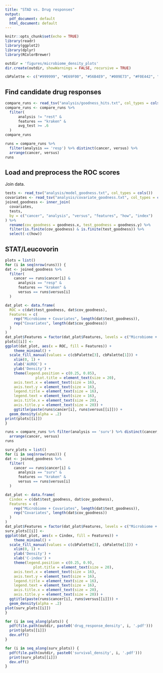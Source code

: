 ```yaml
---
title: "STAD vs. Drug responses"
output:
  pdf_document: default
  html_document: default
---
```


```r
knitr::opts_chunk$set(echo = TRUE)
library(readr)
library(ggplot2)
library(dplyr)
library(RColorBrewer)
```

```r
outdir = 'figures/microbiome_density_plots'
dir.create(outdir, showWarnings = FALSE, recursive = TRUE)
```

```r
cbPalette <- c("#999999", "#E69F00", "#56B4E9", "#009E73", "#F0E442", "#0072B2", "#D55E00", "#CC79A7")
```

## Find candidate drug responses
```r
compare_runs <- read_tsv("analysis/goodness_hits.txt", col_types = cols())
compare_runs <- compare_runs %>%
  filter(
      analysis != "rest" &
      features == "kraken" &
      avg_test >= .6
  )
compare_runs
```
```r
runs = compare_runs %>% 
  filter(analysis == 'resp') %>% distinct(cancer, versus) %>%
  arrange(cancer, versus)
runs
```


## Load and preprocess the ROC scores
Join data.
```r
tests <- read_tsv("analysis/model_goodness.txt", col_types = cols())
covariates <- read_tsv("analysis/covariate_goodness.txt", col_types = cols())
joined_goodness <- inner_join(
  covariates,
  tests,
  by = c("cancer", "analysis", "versus", "features", "how", "index")
) %>%
  rename(cov_goodness = goodness.x, test_goodness = goodness.y) %>%
  filter(is.finite(cov_goodness) & is.finite(test_goodness)) %>%
  select(-c(how))
```

## STAT/Leucovorin
```r
plots = list()
for (i in seq(nrow(runs))) {
dat <- joined_goodness %>%
  filter(
    cancer == runs$cancer[i] &
      analysis == "resp" &
      features == "kraken" &
      versus == runs$versus[i]
  )

dat_plot <- data.frame(
  ROC = c(dat$test_goodness, dat$cov_goodness),
  Features = c(
    rep("Microbiome + Covariates", length(dat$test_goodness)),
    rep("Covariates", length(dat$cov_goodness))
  )
)
dat_plot$Features = factor(dat_plot$Features, levels = c("Microbiome + Covariates", "Covariates"))
plots[[i]] <- 
ggplot(dat_plot, aes(x = ROC, fill = Features)) + 
    theme_minimal() +
  scale_fill_manual(values = c(cbPalette[3], cbPalette[1])) +
    xlim(0, 1) +
    xlab('AUROC') +
    ylab('Density') +
    theme(legend.position = c(0.25, 0.85),
              plot.title = element_text(size = 20),
    axis.text.x = element_text(size = 16),
    axis.text.y = element_text(size = 16),
    legend.title = element_text(size = 16),
    legend.text = element_text(size = 16),
    axis.title.x = element_text(size = 20),
    axis.title.y = element_text(size = 20)) +
    ggtitle(paste(runs$cancer[i], runs$versus[[i]])) +
  geom_density(alpha = .2)
print(plots[[i]])
}
```


```r
runs = compare_runs %>% filter(analysis == 'surv') %>% distinct(cancer, versus) %>% 
  arrange(cancer, versus)
runs
```
```r
surv_plots = list()
for (i in seq(nrow(runs))) {
dat <- joined_goodness %>%
  filter(
    cancer == runs$cancer[i] &
      analysis == "surv" &
      features == "kraken" &
      versus == runs$versus[i]
  )

dat_plot <- data.frame(
  Cindex = c(dat$test_goodness, dat$cov_goodness),
  Features = c(
    rep("Microbiome + Covariates", length(dat$test_goodness)),
    rep("Covariates", length(dat$cov_goodness))
  )
)
dat_plot$Features = factor(dat_plot$Features, levels = c("Microbiome + Covariates", "Covariates"))
surv_plots[[i]] <-
ggplot(dat_plot, aes(x = Cindex, fill = Features)) + 
    theme_minimal() +
  scale_fill_manual(values = c(cbPalette[3], cbPalette[1])) +
    xlim(0, 1) +
    ylab('Density') +
    xlab('C-index') +
    theme(legend.position = c(0.25, 0.9),
             plot.title = element_text(size = 20),
    axis.text.x = element_text(size = 16),
    axis.text.y = element_text(size = 16),
    legend.title = element_text(size = 16),
    legend.text = element_text(size = 16),
    axis.title.x = element_text(size = 20),
    axis.title.y = element_text(size = 20)) +
  ggtitle(paste(runs$cancer[i], runs$versus[[i]])) +
  geom_density(alpha = .2)
plot(surv_plots[[i]])
}
```

```r
for (i in seq_along(plots)) {
  pdf(file.path(outdir, paste0('drug_response_density', i, '.pdf')))
  print(plots[[i]])
  dev.off()
}
```

```r
for (i in seq_along(surv_plots)) {
  pdf(file.path(outdir, paste0('survival_density', i, '.pdf')))
  print(surv_plots[[i]])
  dev.off()
}
```
